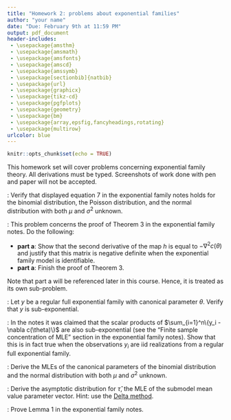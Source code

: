 ```yaml
---
title: "Homework 2: problems about exponential families"
author: "your name"
date: "Due: February 9th at 11:59 PM"
output: pdf_document
header-includes: 
 - \usepackage{amsthm}
 - \usepackage{amsmath}
 - \usepackage{amsfonts}
 - \usepackage{amscd}
 - \usepackage{amssymb}
 - \usepackage[sectionbib]{natbib}
 - \usepackage{url}
 - \usepackage{graphicx}
 - \usepackage{tikz-cd}
 - \usepackage{pgfplots}
 - \usepackage{geometry}
 - \usepackage{bm}
 - \usepackage{array,epsfig,fancyheadings,rotating}
 - \usepackage{multirow}
urlcolor: blue 
---
```


```r
knitr::opts_chunk$set(echo = TRUE)
```

This homework set will cover problems concerning exponential family theory. All derivations must be typed. Screenshots of work done with pen and paper will not be accepted.

\vspace*{1cm}

\noindent{\bf Problem 1}: Verify that displayed equation 7 in the exponential family notes holds for the binomial distribution, the Poisson distribution, and the normal distribution with both $\mu$ and $\sigma^2$ unknown.

\vspace*{1cm}

\noindent{\bf Problem 2}: This problem concerns the proof of Theorem 3 in the exponential family notes. Do the following: 

- **part a**: Show that the second derivative of the map $h$ is equal to $-\nabla^2 c(\theta)$ and justify that this matrix is negative definite when the exponential family model is identifiable.
- **part a**: Finish the proof of Theorem 3.

Note that part a will be referenced later in this course. Hence, it is treated as its own sub-problem.

\vspace*{1cm}

\noindent{\bf Problem 3}: Let $y$ be a regular full exponential family with canonical parameter $\theta$. Verify that $y$ is sub-exponential.

\vspace*{1cm}

\noindent{\bf Problem 4}: In the notes it was claimed that the scalar products of $\sum_{i=1}^n\{y_i - \nabla c(\theta)\}$ are also sub-exponential (see the "Finite sample concentration of MLE" section in the exponential family notes). Show that this is in fact true when the observations $y_i$ are iid realizations from a regular full exponential family.

\vspace*{1cm}

\noindent{\bf Problem 5}: Derive the MLEs of the canonical parameters of the binomial distribution and the normal distribution with both $\mu$ and $\sigma^2$ unknown.

\vspace*{1cm}

\noindent{\bf Problem 6}: Derive the asymptotic distribution for $\hat\tau$, the MLE of the submodel mean value parameter vector. Hint: use the [Delta method](https://en.wikipedia.org/wiki/Delta_method).

\vspace*{1cm}

\noindent{\bf Problem 7}: Prove Lemma 1 in the exponential family notes.

\vspace*{1cm}

